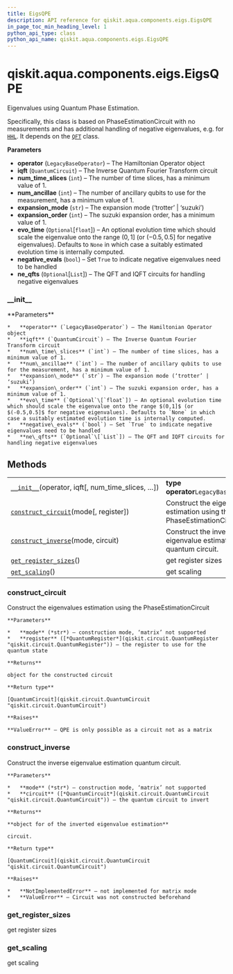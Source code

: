 ```yaml
---
title: EigsQPE
description: API reference for qiskit.aqua.components.eigs.EigsQPE
in_page_toc_min_heading_level: 1
python_api_type: class
python_api_name: qiskit.aqua.components.eigs.EigsQPE
---
```


# qiskit.aqua.components.eigs.EigsQPE

<Class id="qiskit.aqua.components.eigs.EigsQPE" isDedicatedPage={true} github="https://github.com/qiskit-community/qiskit-aqua/tree/stable/0.9/qiskit/aqua/components/eigs/eigs_qpe.py" signature="EigsQPE(operator, iqft, num_time_slices=1, num_ancillae=1, expansion_mode='trotter', expansion_order=1, evo_time=None, negative_evals=False, ne_qfts=None)">
  Eigenvalues using Quantum Phase Estimation.

  Specifically, this class is based on PhaseEstimationCircuit with no measurements and has additional handling of negative eigenvalues, e.g. for [`HHL`](qiskit.aqua.algorithms.HHL "qiskit.aqua.algorithms.HHL"). It depends on the [`QFT`](qiskit.circuit.library.QFT "qiskit.circuit.library.QFT") class.

  **Parameters**

  *   **operator** (`LegacyBaseOperator`) – The Hamiltonian Operator object
  *   **iqft** (`QuantumCircuit`) – The Inverse Quantum Fourier Transform circuit
  *   **num\_time\_slices** (`int`) – The number of time slices, has a minimum value of 1.
  *   **num\_ancillae** (`int`) – The number of ancillary qubits to use for the measurement, has a minimum value of 1.
  *   **expansion\_mode** (`str`) – The expansion mode (‘trotter’ | ‘suzuki’)
  *   **expansion\_order** (`int`) – The suzuki expansion order, has a minimum value of 1.
  *   **evo\_time** (`Optional`\[`float`]) – An optional evolution time which should scale the eigenvalue onto the range $(0,1]$ (or $(-0.5,0.5]$ for negative eigenvalues). Defaults to `None` in which case a suitably estimated evolution time is internally computed.
  *   **negative\_evals** (`bool`) – Set `True` to indicate negative eigenvalues need to be handled
  *   **ne\_qfts** (`Optional`\[`List`]) – The QFT and IQFT circuits for handling negative eigenvalues

  ### \_\_init\_\_

  <Function id="qiskit.aqua.components.eigs.EigsQPE.__init__" name="__init__" signature="__init__(operator, iqft, num_time_slices=1, num_ancillae=1, expansion_mode='trotter', expansion_order=1, evo_time=None, negative_evals=False, ne_qfts=None)">
    **Parameters**

    *   **operator** (`LegacyBaseOperator`) – The Hamiltonian Operator object
    *   **iqft** (`QuantumCircuit`) – The Inverse Quantum Fourier Transform circuit
    *   **num\_time\_slices** (`int`) – The number of time slices, has a minimum value of 1.
    *   **num\_ancillae** (`int`) – The number of ancillary qubits to use for the measurement, has a minimum value of 1.
    *   **expansion\_mode** (`str`) – The expansion mode (‘trotter’ | ‘suzuki’)
    *   **expansion\_order** (`int`) – The suzuki expansion order, has a minimum value of 1.
    *   **evo\_time** (`Optional`\[`float`]) – An optional evolution time which should scale the eigenvalue onto the range $(0,1]$ (or $(-0.5,0.5]$ for negative eigenvalues). Defaults to `None` in which case a suitably estimated evolution time is internally computed.
    *   **negative\_evals** (`bool`) – Set `True` to indicate negative eigenvalues need to be handled
    *   **ne\_qfts** (`Optional`\[`List`]) – The QFT and IQFT circuits for handling negative eigenvalues
  </Function>

  ## Methods

  |                                                                                                                                                          |                                                                       |
  | -------------------------------------------------------------------------------------------------------------------------------------------------------- | --------------------------------------------------------------------- |
  | [`__init__`](#qiskit.aqua.components.eigs.EigsQPE.__init__ "qiskit.aqua.components.eigs.EigsQPE.__init__")(operator, iqft\[, num\_time\_slices, …])      | **type operator**`LegacyBaseOperator`                                 |
  | [`construct_circuit`](#qiskit.aqua.components.eigs.EigsQPE.construct_circuit "qiskit.aqua.components.eigs.EigsQPE.construct_circuit")(mode\[, register]) | Construct the eigenvalues estimation using the PhaseEstimationCircuit |
  | [`construct_inverse`](#qiskit.aqua.components.eigs.EigsQPE.construct_inverse "qiskit.aqua.components.eigs.EigsQPE.construct_inverse")(mode, circuit)     | Construct the inverse eigenvalue estimation quantum circuit.          |
  | [`get_register_sizes`](#qiskit.aqua.components.eigs.EigsQPE.get_register_sizes "qiskit.aqua.components.eigs.EigsQPE.get_register_sizes")()               | get register sizes                                                    |
  | [`get_scaling`](#qiskit.aqua.components.eigs.EigsQPE.get_scaling "qiskit.aqua.components.eigs.EigsQPE.get_scaling")()                                    | get scaling                                                           |

  ### construct\_circuit

  <Function id="qiskit.aqua.components.eigs.EigsQPE.construct_circuit" name="construct_circuit" signature="construct_circuit(mode, register=None)">
    Construct the eigenvalues estimation using the PhaseEstimationCircuit

    **Parameters**

    *   **mode** (*str*) – construction mode, ‘matrix’ not supported
    *   **register** ([*QuantumRegister*](qiskit.circuit.QuantumRegister "qiskit.circuit.QuantumRegister")) – the register to use for the quantum state

    **Returns**

    object for the constructed circuit

    **Return type**

    [QuantumCircuit](qiskit.circuit.QuantumCircuit "qiskit.circuit.QuantumCircuit")

    **Raises**

    **ValueError** – QPE is only possible as a circuit not as a matrix
  </Function>

  ### construct\_inverse

  <Function id="qiskit.aqua.components.eigs.EigsQPE.construct_inverse" name="construct_inverse" signature="construct_inverse(mode, circuit)">
    Construct the inverse eigenvalue estimation quantum circuit.

    **Parameters**

    *   **mode** (*str*) – construction mode, ‘matrix’ not supported
    *   **circuit** ([*QuantumCircuit*](qiskit.circuit.QuantumCircuit "qiskit.circuit.QuantumCircuit")) – the quantum circuit to invert

    **Returns**

    **object for of the inverted eigenvalue estimation**

    circuit.

    **Return type**

    [QuantumCircuit](qiskit.circuit.QuantumCircuit "qiskit.circuit.QuantumCircuit")

    **Raises**

    *   **NotImplementedError** – not implemented for matrix mode
    *   **ValueError** – Circuit was not constructed beforehand
  </Function>

  ### get\_register\_sizes

  <Function id="qiskit.aqua.components.eigs.EigsQPE.get_register_sizes" name="get_register_sizes" signature="get_register_sizes()">
    get register sizes
  </Function>

  ### get\_scaling

  <Function id="qiskit.aqua.components.eigs.EigsQPE.get_scaling" name="get_scaling" signature="get_scaling()">
    get scaling
  </Function>
</Class>

